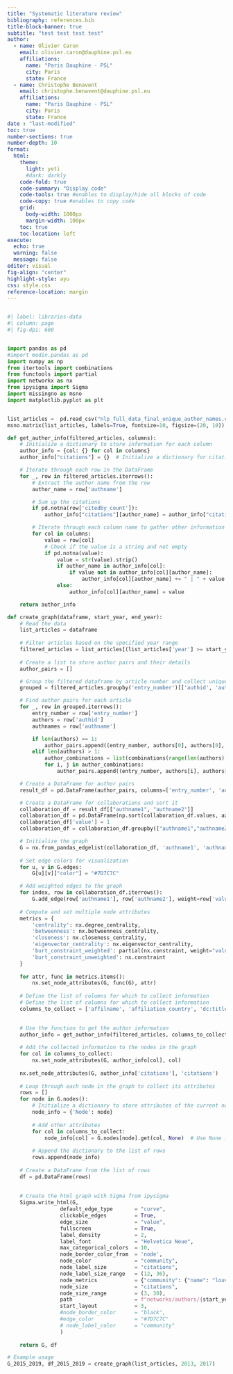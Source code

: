 ```yaml
---
title: "Systematic literature review"
bibliography: references.bib
title-block-banner: true
subtitle: "test test test test"
author:
  - name: Olivier Caron
    email: olivier.caron@dauphine.psl.eu
    affiliations: 
      name: "Paris Dauphine - PSL"
      city: Paris
      state: France
  - name: Christophe Benavent
    email: christophe.benavent@dauphine.psl.eu
    affiliations: 
      name: "Paris Dauphine - PSL"
      city: Paris
      state: France
date : "last-modified"
toc: true
number-sections: true
number-depth: 10
format:
  html:
    theme:
      light: yeti
      #dark: darkly
    code-fold: true
    code-summary: "Display code"
    code-tools: true #enables to display/hide all blocks of code
    code-copy: true #enables to copy code
    grid:
      body-width: 1000px
      margin-width: 100px
    toc: true
    toc-location: left
execute:
  echo: true
  warning: false
  message: false
editor: visual
fig-align: "center"
highlight-style: ayu
css: style.css
reference-location: margin
---
```


```r

```

```python
#| label: libraries-data
#| column: page
#| fig-dpi: 600


import pandas as pd
#import modin.pandas as pd
import numpy as np
from itertools import combinations
from functools import partial
import networkx as nx
from ipysigma import Sigma
import missingno as msno
import matplotlib.pyplot as plt


list_articles =  pd.read_csv("nlp_full_data_final_unique_author_names.csv", sep=';', decimal=',')
msno.matrix(list_articles, labels=True, fontsize=10, figsize=(20, 10))

```

```python

def get_author_info(filtered_articles, columns):
    # Initialize a dictionary to store information for each column
    author_info = {col: {} for col in columns}
    author_info["citations"] = {}  # Initialize a dictionary for citations

    # Iterate through each row in the DataFrame
    for _, row in filtered_articles.iterrows():
        # Extract the author name from the row
        author_name = row['authname']

        # Sum up the citations
        if pd.notna(row['citedby_count']):
            author_info["citations"][author_name] = author_info["citations"].get(author_name, 0) + row['citedby_count']

        # Iterate through each column name to gather other information
        for col in columns:
            value = row[col]
            # Check if the value is a string and not empty
            if pd.notna(value):
                value = str(value).strip()
                if author_name in author_info[col]:
                    if value not in author_info[col][author_name]:
                        author_info[col][author_name] += " | " + value
                else:
                    author_info[col][author_name] = value

    return author_info

def create_graph(dataframe, start_year, end_year):
    # Read the data
    list_articles = dataframe
    
    # Filter articles based on the specified year range
    filtered_articles = list_articles[(list_articles['year'] >= start_year) & (list_articles['year'] <= end_year)]
    
    # Create a list to store author pairs and their details
    author_pairs = []

    # Group the filtered dataframe by article number and collect unique author IDs for each article
    grouped = filtered_articles.groupby('entry_number')[['authid', 'authname']].agg(list).reset_index()

    # Find author pairs for each article
    for _, row in grouped.iterrows():
        entry_number = row['entry_number']
        authors = row['authid']
        authnames = row['authname']

        if len(authors) == 1:
            author_pairs.append((entry_number, authors[0], authors[0], authnames[0], authnames[0]))
        elif len(authors) > 1:
            author_combinations = list(combinations(range(len(authors)), 2))
            for i, j in author_combinations:
                author_pairs.append((entry_number, authors[i], authors[j], authnames[i], authnames[j]))

    # Create a DataFrame for author pairs
    result_df = pd.DataFrame(author_pairs, columns=['entry_number', 'authid1', 'authid2', 'authname1', 'authname2'])

    # Create a DataFrame for collaborations and sort it
    collaboration_df = result_df[["authname1", "authname2"]]
    collaboration_df = pd.DataFrame(np.sort(collaboration_df.values, axis=1), columns=collaboration_df.columns)
    collaboration_df['value'] = 1
    collaboration_df = collaboration_df.groupby(["authname1","authname2"], sort=False, as_index=False).sum()

    # Initialize the graph
    G = nx.from_pandas_edgelist(collaboration_df, 'authname1', 'authname2', edge_attr='value', create_using=nx.Graph())
    
    # Set edge colors for visualization
    for u, v in G.edges:
        G[u][v]["color"] = "#7D7C7C"

    # Add weighted edges to the graph
    for index, row in collaboration_df.iterrows():
        G.add_edge(row['authname1'], row['authname2'], weight=row['value'])
        
    # Compute and set multiple node attributes 
    metrics = {
        'centrality': nx.degree_centrality,
        'betweenness': nx.betweenness_centrality,
        'closeness': nx.closeness_centrality,
        'eigenvector_centrality': nx.eigenvector_centrality,
        'burt_constraint_weighted': partial(nx.constraint, weight="value"),
        'burt_constraint_unweighted': nx.constraint
    }
    
    for attr, func in metrics.items():
        nx.set_node_attributes(G, func(G), attr)
        
    # Define the list of columns for which to collect information
    # Define the list of columns for which to collect information
    columns_to_collect = ['affilname', 'affiliation_country', 'dc:title', 'prism:publicationName', 'subtypeDescription', 'year', 'citedby_count', 'subjects_area', 'authkeywords']

    
    # Use the function to get the author information
    author_info = get_author_info(filtered_articles, columns_to_collect)
    
    # Add the collected information to the nodes in the graph
    for col in columns_to_collect:
        nx.set_node_attributes(G, author_info[col], col)
        
    nx.set_node_attributes(G, author_info['citations'], 'citations')
    
    # Loop through each node in the graph to collect its attributes
    rows = []
    for node in G.nodes():
        # Initialize a dictionary to store attributes of the current node
        node_info = {'Node': node}
        
        # Add other attributes
        for col in columns_to_collect:
            node_info[col] = G.nodes[node].get(col, None)  # Use None if the attribute is not set
        
        # Append the dictionary to the list of rows
        rows.append(node_info)
    
    # Create a DataFrame from the list of rows
    df = pd.DataFrame(rows)
    
    
    # Create the html graph with Sigma from ipysigma
    Sigma.write_html(G,
                 default_edge_type       = "curve",                                                     # Default edge type
                 clickable_edges         = True,                                                        # Clickable edges
                 edge_size               = "value",                                                     # Set edge size
                 fullscreen              = True,                                                        # Display in fullscreen
                 label_density           = 2,                                                           # Label density
                 label_font              = "Helvetica Neue",                                            # Label font
                 max_categorical_colors  = 10,                                                          # Max categorical colors
                 node_border_color_from  = 'node',                                                      # Node border color from node attribute
                 node_color              = "community",                                                 # Set node colors
                 node_label_size         = "citations",                                                 # Node label size
                 node_label_size_range   = (12, 36),                                                    # Node label size range
                 node_metrics            = {"community": {"name": "louvain", "resolution": 1}},         # Specify node metrics
                 node_size               = "citations",                                                 # Node size
                 node_size_range         = (3, 30),                                                     # Node size range
                 path                    = f"networks/authors/{start_year}_{end_year}_sigma_test.html", # Output file path
                 start_layout            = 3,                                                            # Start layout algorithm
                 #node_border_color      = "black",                                                     # Node border color
                 #edge_color             = "#7D7C7C"                                                    # Edge color
                 # node_label_color      = "community"                                                  # Node label color
                 )
    
    return G, df

# Example usage
G_2015_2019, df_2015_2019 = create_graph(list_articles, 2013, 2017)

```


